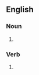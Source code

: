 {{also|red lines}}

==English==

===Noun===
{{head|en|noun form}}

# {{plural of|en|redline}}

===Verb===
{{head|en|verb form}}

# {{en-third-person singular of|redline}}